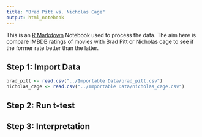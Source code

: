 ```yaml
---
title: "Brad Pitt vs. Nicholas Cage"
output: html_notebook
---
```

This is an [R Markdown](http://rmarkdown.rstudio.com) Notebook used to process the data. The aim here is compare IMBDB ratings of movies with Brad Pitt or Nicholas cage to see if the former rate better than the latter.

## Step 1: Import Data
```r
brad_pitt <- read.csv("../Importable Data/brad_pitt.csv")
nicholas_cage <- read.csv("../Importable Data/nicholas_cage.csv")
```

## Step 2: Run t-test


## Step 3: Interpretation